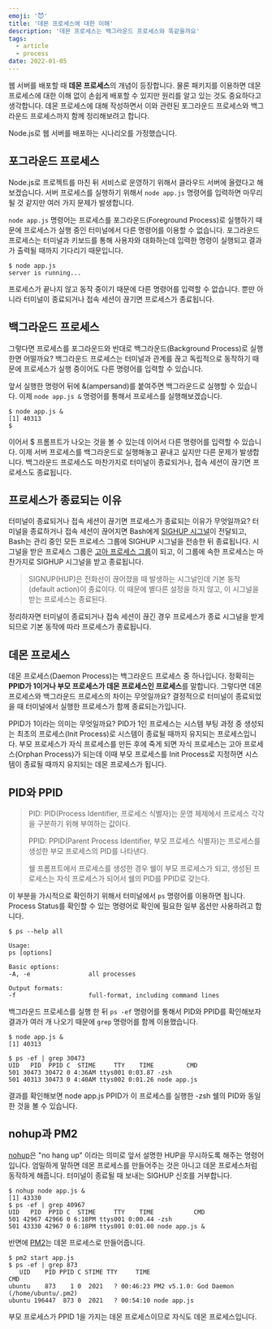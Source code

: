 ```yaml
---
emoji: '😈'
title: '데몬 프로세스에 대한 이해'
description: '데몬 프로세스는 백그라운드 프로세스와 똑같을까요'
tags:
  - article
  - process
date: 2022-01-05
---
```


웹 서버를 배포할 때 **데몬 프로세스**의 개념이 등장합니다. 물론 패키지를 이용하면 데몬 프로세스에 대한 이해 없이 손쉽게 배포할 수 있지만 원리를 알고 있는 것도 중요하다고 생각합니다. 데몬 프로세스에 대해 작성하면서 이와 관련된 포그라운드 프로세스와 백그라운드 프로세스까지 함께 정리해보려고 합니다.

Node.js로 웹 서버를 배포하는 시나리오를 가정했습니다.

## 포그라운드 프로세스

Node.js로 프로젝트를 마친 뒤 서비스로 운영하기 위해서 클라우드 서버에 올렸다고 해보겠습니다. 서버 프로세스를 실행하기 위해서 `node app.js` 명령어를 입력하면 마무리될 것 같지만 여러 가지 문제가 발생합니다.

`node app.js` 명령어는 프로세스를 포그라운드(Foreground Process)로 실행하기 때문에 프로세스가 실행 중인 터미널에서 다른 명령어를 이용할 수 없습니다. 포그라운드 프로세스는 터미널과 키보드를 통해 사용자와 대화하는데 입력한 명령이 실행되고 결과가 출력될 때까지 기다리기 때문입니다.

```shellsession
$ node app.js
server is running...
```

프로세스가 끝나지 않고 동작 중이기 때문에 다른 명령어를 입력할 수 없습니다. 뿐만 아니라 터미널이 종료되거나 접속 세션이 끊기면 프로세스가 종료됩니다.

## 백그라운드 프로세스

그렇다면 프로세스를 포그라운드와 반대로 백그라운드(Background Process)로 실행한면 어떨까요? 백그라운드 프로세스는 터미널과 관계를 끊고 독립적으로 동작하기 때문에 프로세스가 실행 중이어도 다른 명령어를 입력할 수 있습니다.

앞서 실행한 명령어 뒤에 &(ampersand)를 붙여주면 백그라운드로 실행할 수 있습니다. 이제 `node app.js &` 명령어를 통해서 프로세스를 실행해보겠습니다.

```shellsession
$ node app.js &
[1] 40313
$
```

이어서 $ 프롬프트가 나오는 것을 볼 수 있는데 이어서 다른 명령어를 입력할 수 있습니다. 이제 서버 프로세스를 백그라운드로 실행해놓고 끝내고 싶지만 다른 문제가 발생합니다. 백그라운드 프로세스도 마찬가지로 터미널이 종료되거나, 접속 세션이 끊기면 프로세스도 종료됩니다.

## 프로세스가 종료되는 이유

터미널이 종료되거나 접속 세션이 끊기면 프로세스가 종료되는 이유가 무엇일까요? 터미널을 종료하거나 접속 세션이 끊어지면 Bash에게 [SIGHUP 시그널](https://www.gnu.org/software/bash/manual/html_node/Signals.html)이 전달되고, Bash는 관리 중인 모든 프로세스 그룹에 SIGHUP 시그널을 전송한 뒤 종료됩니다. 시그널을 받은 프로세스 그룹은 [고아 프로세스 그룹](https://www.gnu.org/software/libc/manual/html_node/Orphaned-Process-Groups.html)이 되고, 이 그룹에 속한 프로세스는 마찬가지로 SIGHUP 시그널을 받고 종료됩니다.

> SIGNUP(HUP)은 전화선이 끊어졌을 때 발생하는 시그널인데 기본 동작(default action)이 종료이다. 이 때문에 별다른 설정을 하지 않고, 이 시그널을 받는 프로세스는 종료된다.

정리하자면 터미널이 종료되거나 접속 세션이 끊긴 경우 프로세스가 종료 시그널을 받게 되므로 기본 동작에 따라 프로세스가 종료됩니다.

## 데몬 프로세스

데몬 프로세스(Daemon Process)는 백그라운드 프로세스 중 하나입니다. 정확히는 **PPID가 1이거나 부모 프로세스가 데몬 프로세스인 프로세스**를 말합니다. 그렇다면 데몬 프로세스와 백그라운드 프로세스의 차이는 무엇일까요? 결정적으로 터미널이 종료되었을 때 터미널에서 실행한 프로세스가 함께 종료되는가입니다.

PPID가 1이라는 의미는 무엇일까요? PID가 1인 프로세스는 시스템 부팅 과정 중 생성되는 최초의 프로세스(Init Process)로 시스템이 종료될 때까지 유지되는 프로세스입니다. 부모 프로세스가 자식 프로세스를 만든 후에 죽게 되면 자식 프로세스는 고아 프로세스(Orphan Process)가 되는데 이때 부모 프로세스를 Init Process로 지정하면 시스템이 종료될 때까지 유지되는 데몬 프로세스가 됩니다.

## PID와 PPID

> PID: PID(Process Identifier, 프로세스 식별자)는 운영 체제에서 프로세스 각각을 구분하기 위해 부여하는 값이다.
>
> PPID: PPID(Parent Process Identifier, 부모 프로세스 식별자)는 프로세스를 생성한 부모 프로세스의 PID를 나타낸다.
>
> 쉘 프롬프트에서 프로세스를 생성한 경우 쉘이 부모 프로세스가 되고, 생성된 프로세스는 자식 프로세스가 되어서 쉘의 PID를 PPID로 갖는다.

이 부분을 가시적으로 확인하기 위해서 터미널에서 `ps` 명령어를 이용하면 됩니다. Process Status를 확인할 수 있는 명령어로 확인에 필요한 일부 옵션만 사용하려고 합니다.

```shellsession
$ ps --help all

Usage:
ps [options]

Basic options:
-A, -e                all processes

Output formats:
-f                    full-format, including command lines
```

백그라운드 프로세스를 실행 한 뒤 `ps -ef` 명령어를 통해서 PID와 PPID를 확인해보자 결과가 여러 개 나오기 때문에 `grep` 명령어를 함께 이용했습니다.

```shellsession
$ node app.js &
[1] 40313

$ ps -ef | grep 30473
UID   PID  PPID C  STIME     TTY    TIME         CMD
501 30473 30472 0 4:36AM ttys001 0:03.87 -zsh
501 40313 30473 0 4:40AM ttys002 0:01.26 node app.js
```

결과를 확인해보면 node app.js PPID가 이 프로세스를 실행한 -zsh 쉘의 PID와 동일한 것을 볼 수 있습니다.

## nohup과 PM2

[nohup](https://ko.wikipedia.org/wiki/Nohup)은 "no hang up" 이라는 의미로 앞서 설명한 HUP을 무시하도록 해주는 명령어입니다. 엄밀하게 말하면 데몬 프로세스를 만들어주는 것은 아니고 데몬 프로세스처럼 동작하게 해줍니다. 터미널이 종료될 때 보내는 SIGHUP 신호를 거부합니다.

```shellsession
$ nohup node app.js &
[1] 43330
$ ps -ef | grep 40967
UID   PID  PPID C  STIME     TTY    TIME           CMD
501 42967 42966 0 6:18PM ttys001 0:00.44 -zsh
501 43330 42967 0 6:18PM ttys001 0:01.00 node app.js &
```

반면에 [PM2](https://pm2.keymetrics.io/)는 데몬 프로세스로 만들어줍니다.

```shellsession
$ pm2 start app.js
$ ps -ef | grep 873
   UID    PID PPID C STIME TTY     TIME                                        CMD
ubuntu    873    1 0  2021   ? 00:46:23 PM2 v5.1.0: God Daemon (/home/ubuntu/.pm2)
ubuntu 196447  873 0  2021   ? 00:54:10 node app.js
```

부모 프로세스가 PPID 1을 가지는 데몬 프로세스이므로 자식도 데몬 프로세스입니다.
